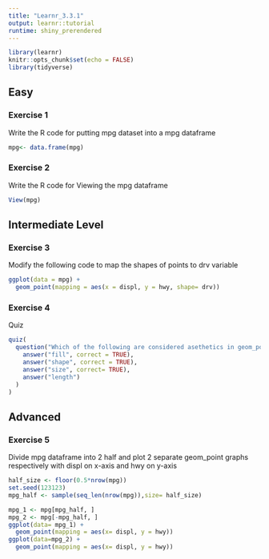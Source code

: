 ```yaml
---
title: "Learnr_3.3.1"
output: learnr::tutorial
runtime: shiny_prerendered
---
```


```r
library(learnr)
knitr::opts_chunk$set(echo = FALSE)
library(tidyverse)
```


## Easy

### Exercise 1

Write the R code for putting mpg dataset into a mpg dataframe

```r
mpg<- data.frame(mpg)
```

### Exercise 2  

Write the R code for Viewing the mpg dataframe
```r
View(mpg)
```

##  Intermediate Level

### Exercise 3

Modify the following code to map the shapes of points to drv variable 
```r
ggplot(data = mpg) + 
  geom_point(mapping = aes(x = displ, y = hwy, shape= drv))
```

### Exercise 4

Quiz

```r
quiz(
  question("Which of the following are considered asethetics in geom_point ?",
    answer("fill", correct = TRUE),
    answer("shape", correct = TRUE),
    answer("size", correct= TRUE),
    answer("length")
  )
)
```

## Advanced

### Exercise 5

Divide mpg dataframe into 2 half and plot 2 separate geom_point graphs respectively with displ on x-axis and hwy on y-axis  

```r
half_size <- floor(0.5*nrow(mpg))
set.seed(123123)
mpg_half <- sample(seq_len(nrow(mpg)),size= half_size)

mpg_1 <- mpg[mpg_half, ]
mpg_2 <- mpg[-mpg_half, ]
ggplot(data= mpg_1) +
  geom_point(mapping = aes(x= displ, y = hwy))
ggplot(data=mpg_2) +
  geom_point(mapping = aes(x= displ, y = hwy))
```

